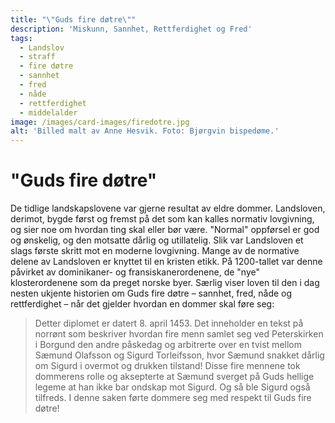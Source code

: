 ```yaml
---
title: "\"Guds fire døtre\""
description: 'Miskunn, Sannhet, Rettferdighet og Fred'
tags:
  - Landslov
  - straff
  - fire døtre
  - sannhet
  - fred
  - nåde
  - rettferdighet
  - middelalder
image: /images/card-images/firedotre.jpg
alt: 'Billed malt av Anne Hesvik. Foto: Bjørgvin bispedøme.'
---
```




# "Guds fire døtre"




<Container stil="initial side">
    De tidlige landskapslovene var gjerne resultat av eldre dommer. 
    Landsloven, derimot, bygde først og fremst på det som kan kalles normativ lovgivning, og sier noe om hvordan ting skal eller bør være. 
    "Normal" oppførsel er god og ønskelig, og den motsatte dårlig og utillatelig. 
    Slik var Landsloven et slags første skritt mot en moderne lovgivning. 
    Mange av de normative delene av Landsloven er knyttet til en kristen etikk. 
    På 1200-tallet var denne påvirket av dominikaner- og fransiskanerordenene, de "nye" klosterordenene som da preget norske byer. 
    Særlig viser loven til den i dag nesten ukjente historien om Guds fire døtre – sannhet, fred, nåde og rettferdighet – når det gjelder hvordan en dommer skal føre seg: 
</Container>

<Blockquote
    quote='«De fire søstrene er Miskunn, Sannhet, Rettferdighet og Fredsommelighet. 
        Miskunn plikter å påse at det ikke kommer vondskap eller hat i dommer. 
        Sannhet skal passe på at løgn ikke blir båret fram. 
        Rettferdighet plikter å påse at urett ikke gjør skade på rettferdige dommer. 
        Fredsommelighet plikter å påse at ingen blir idømt en hard fellende dom med vrede, inntil rett dom faller.»' 
    footer='Mannhelgebolken, kapitel 18' />



<Work id="ubb-diplom-0130" marcus="https://marcus.uib.no/instance/charter/ubb-diplom-0130.html">
Detter diplomet er datert 8. april 1453. Det inneholder en tekst på norrønt som beskriver hvordan fire menn samlet seg ved Peterskirken i Borgund den andre påskedag og arbitrerte over en tvist mellom Sæmund Olafsson og Sigurd Torleifsson, hvor Sæmund snakket dårlig om Sigurd i overmot og drukken tilstand! Disse fire mennene tok dommerens rolle og aksepterte at Sæmund sverget på Guds hellige legeme at han ikke bar ondskap mot Sigurd. Og så ble Sigurd også tilfreds. I denne saken førte dommere seg med respekt til Guds fire døtre! 
</Work>


